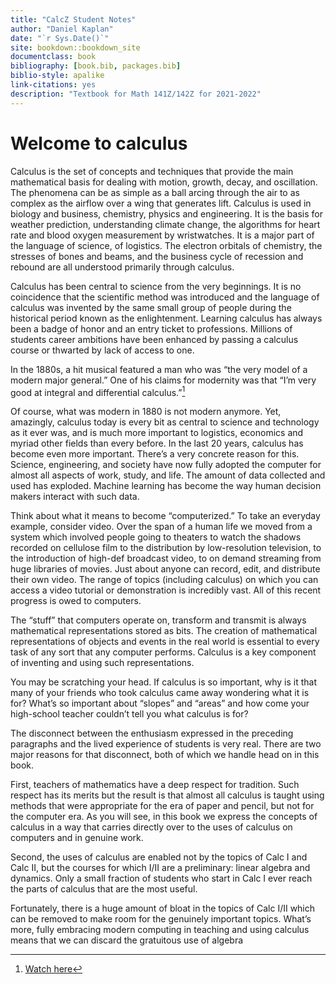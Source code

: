 ```yaml
--- 
title: "CalcZ Student Notes"
author: "Daniel Kaplan"
date: "`r Sys.Date()`"
site: bookdown::bookdown_site
documentclass: book
bibliography: [book.bib, packages.bib]
biblio-style: apalike
link-citations: yes
description: "Textbook for Math 141Z/142Z for 2021-2022"
---
```


# Welcome to calculus {.unnumbered}

Calculus is the set of concepts and techniques that provide the main mathematical basis for dealing with motion, growth, decay, and oscillation.  The phenomena can be as simple as a ball arcing through the air to as complex as the airflow over a wing that generates lift. Calculus is used in biology and business, chemistry, physics and engineering. It is the basis for weather prediction, understanding climate change, the algorithms for heart rate and blood oxygen measurement by wristwatches. It is a major part of the language of science, of logistics. The electron orbitals of chemistry, the stresses of bones and beams, and the business cycle of recession and rebound are all understood primarily through calculus. 

Calculus has been central to science from the very beginnings. It is no coincidence that the scientific method was introduced and the language of calculus was invented by the same small group of people during the historical period known as the enlightenment. Learning calculus has always been a badge of honor and an entry ticket to professions. Millions of students career ambitions have been enhanced by passing a calculus course or thwarted by lack of access to one.

In the 1880s, a hit musical featured a man who was "the very model of a modern major general."  One of his claims for modernity was that "I'm very good at integral and differential calculus."^[[Watch here](link to video)]

Of course, what was modern in 1880 is not modern anymore. Yet, amazingly, calculus today is every bit as central to science and technology as it ever was, and is much more important to logistics, economics and myriad other fields than every before. 
In the last 20 years, calculus has become even more important. There's a very concrete reason for this. Science, engineering, and society have now fully adopted the computer for almost all aspects of work, study, and life. The amount of data collected and used has exploded. Machine learning has become the way human decision makers interact with such data.

Think about what it means to become "computerized." To take an everyday example, consider video. Over the span of a human life we moved from a system which involved people going to theaters to watch the shadows recorded on cellulose film to the distribution by low-resolution television, to the introduction of high-def broadcast video, to on demand streaming from huge libraries of movies. Just about anyone can record, edit, and distribute their own video. The range of topics (including calculus) on which you can access a video tutorial or demonstration is incredibly vast. All of this recent progress is owed to computers.

The "stuff" that computers operate on, transform and transmit is always mathematical representations stored as bits. The creation of mathematical representations of objects and events in the real world is essential to every task of any sort that any computer performs. Calculus is a key component of inventing and using such representations.

You may be scratching your head. If calculus is so important, why is it that many of your friends who took calculus came away wondering what it is for? What's so important about "slopes" and "areas" and how come your high-school teacher couldn't tell you what calculus is for?

The disconnect between the enthusiasm expressed in the preceding paragraphs and the lived experience of students is very real. There are two major reasons for that disconnect, both of which we handle head on in this book.

First, teachers of mathematics have a deep respect for tradition. Such respect has its merits but the result is that almost all calculus is taught using methods that were appropriate for the era of paper and pencil, but not for the computer era. As you will see, in this book we express the concepts of calculus in a way that carries directly over to the uses of calculus on computers and in genuine work.

Second, the uses of calculus are enabled not by the topics of Calc I and Calc II, but the courses for which I/II are a preliminary: linear algebra and dynamics. Only a small fraction of students who start in Calc I ever reach the parts of calculus that are the most useful.

Fortunately, there is a huge amount of bloat in the topics of Calc I/II which can be removed to make room for the genuinely important topics. What's more, fully embracing modern computing in teaching and using calculus means that we can discard the gratuitous use of algebra 


